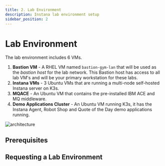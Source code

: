 ```yaml
---
title: 2. Lab Environment
description: Instana lab environment setup
sidebar_position: 2
---
```



# Lab Environment

The lab environment includes 6 VMs.

1. **Bastion VM** - A RHEL VM named `bastion-gym-lan` that will be used as the
   _bastion host_ for the lab network. This Bastion host has access to all lab
   VM's and will be your primary workstation for these labs.
2. **Instana VMs** - 3 Ubuntu VMs that are running a multi-node self-hosted
   Instana server on K3s.
3. **MQACE** - An Ubuntu VM that contains the pre-installed IBM ACE and MQ
   middleware.
4. **Demo Applications Cluster** - An Ubuntu VM running K3s, it has the Instana
   Agent, Robot Shop and Quote of the Day demo applications running.

![architecture](images/architecture.png)

## Prerequisites

<CreateIbmId />

<LicenseInfo />

## Requesting a Lab Environment

<RequestingLabEnvironment
   environmentName="Jam-in-a-Box: Instana - Explore"
   environmentUrl="https://techzone.ibm.com/my/reservations/create/67f31d83e73d3c6660401de8"
/>
